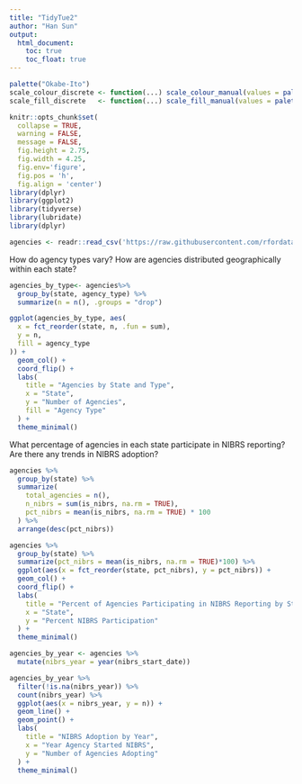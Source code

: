 ```yaml
---
title: "TidyTue2"
author: "Han Sun"
output: 
  html_document:
    toc: true
    toc_float: true
---
```



```r
palette("Okabe-Ito")
scale_colour_discrete <- function(...) scale_colour_manual(values = palette())
scale_fill_discrete   <- function(...) scale_fill_manual(values = palette())

knitr::opts_chunk$set(
  collapse = TRUE, 
  warning = FALSE,
  message = FALSE,
  fig.height = 2.75, 
  fig.width = 4.25,
  fig.env='figure',
  fig.pos = 'h',
  fig.align = 'center')
library(dplyr)
library(ggplot2)
library(tidyverse)
library(lubridate)
library(dplyr)
```


```r
agencies <- readr::read_csv('https://raw.githubusercontent.com/rfordatascience/tidytuesday/main/data/2025/2025-02-18/agencies.csv')

```

How do agency types vary? How are agencies distributed geographically within each state?

```r
agencies_by_type<- agencies%>%
  group_by(state, agency_type) %>%
  summarize(n = n(), .groups = "drop")
```


```r
ggplot(agencies_by_type, aes(
  x = fct_reorder(state, n, .fun = sum), 
  y = n, 
  fill = agency_type
)) +
  geom_col() + 
  coord_flip() + 
  labs(
    title = "Agencies by State and Type",
    x = "State",
    y = "Number of Agencies",
    fill = "Agency Type"
  ) +
  theme_minimal()

```




What percentage of agencies in each state participate in NIBRS reporting? Are there any trends in NIBRS adoption?

```r
agencies %>%
  group_by(state) %>%
  summarize(
    total_agencies = n(),
    n_nibrs = sum(is_nibrs, na.rm = TRUE),
    pct_nibrs = mean(is_nibrs, na.rm = TRUE) * 100
  ) %>%
  arrange(desc(pct_nibrs))

```
```r
agencies %>%
  group_by(state) %>%
  summarize(pct_nibrs = mean(is_nibrs, na.rm = TRUE)*100) %>%
  ggplot(aes(x = fct_reorder(state, pct_nibrs), y = pct_nibrs)) +
  geom_col() +
  coord_flip() +
  labs(
    title = "Percent of Agencies Participating in NIBRS Reporting by State",
    x = "State", 
    y = "Percent NIBRS Participation"
  ) +
  theme_minimal()

```


```r
agencies_by_year <- agencies %>%
  mutate(nibrs_year = year(nibrs_start_date))

```

```r
agencies_by_year %>%
  filter(!is.na(nibrs_year)) %>%
  count(nibrs_year) %>%
  ggplot(aes(x = nibrs_year, y = n)) +
  geom_line() +
  geom_point() +
  labs(
    title = "NIBRS Adoption by Year",
    x = "Year Agency Started NIBRS",
    y = "Number of Agencies Adopting"
  ) +
  theme_minimal()

```




